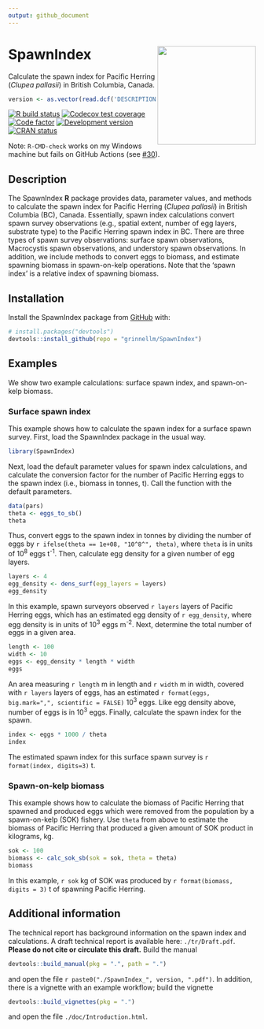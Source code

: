 ```yaml
---
output: github_document
---
```


<!-- README.md is generated from README.Rmd. Please edit that file. -->

# SpawnIndex <img src='man/sticker/sticker.png' align="right" height="200"/>

Calculate the spawn index for Pacific Herring (*Clupea pallasii*) in
British Columbia, Canada.

```r
version <- as.vector(read.dcf('DESCRIPTION')[, 'Version'])
```

<!-- badges: start -->
[![R build status](https://github.com/grinnellm/SpawnIndex/workflows/R-CMD-check/badge.svg)](https://github.com/grinnellm/SpawnIndex/actions)
[![Codecov test coverage](https://codecov.io/gh/grinnellm/SpawnIndex/branch/master/graph/badge.svg)](https://codecov.io/gh/grinnellm/SpawnIndex)
[![Code factor](https://github.com/grinnellm/SpawnIndex/workflows/lint/badge.svg)](https://github.com/grinnellm/SpawnIndex/actions)
[![Development version](https://img.shields.io/badge/Version-`r version`-orange.svg?style=flat-square)](commits/master)
[![CRAN status](https://www.r-pkg.org/badges/version/SpawnIndex)](https://CRAN.R-project.org/package=SpawnIndex)
<!-- badges: end -->

Note: `R-CMD-check` works on my Windows machine but fails on GitHub Actions
(see [#30](https://github.com/grinnellm/SpawnIndex/issues/30)).

## Description

The SpawnIndex **R** package provides data, parameter values, and methods to
calculate the spawn index for Pacific Herring (*Clupea pallasii*) in British
Columbia (BC), Canada. Essentially, spawn index calculations convert spawn
survey observations (e.g., spatial extent, number of egg layers, substrate type)
to the Pacific Herring spawn index in BC. There are three types of spawn survey observations: surface spawn observations, Macrocystis spawn observations, and
understory spawn observations. In addition, we include methods to convert eggs
to biomass, and estimate spawning biomass in spawn-on-kelp operations. Note that
the 'spawn index' is a relative index of spawning biomass.

## Installation

Install the SpawnIndex package from
[GitHub](https://github.com/grinnellm/SpawnIndex) with:

```r
# install.packages("devtools")
devtools::install_github(repo = "grinnellm/SpawnIndex")
```

## Examples

We show two example calculations:
surface spawn index, and
spawn-on-kelp biomass.

### Surface spawn index

This example shows how to calculate
the spawn index for a surface spawn survey.
First, load the SpawnIndex package in the usual way.

```r
library(SpawnIndex)
```

Next, load the default parameter values for spawn index calculations, 
and calculate the conversion factor for the number of Pacific Herring eggs
to the spawn index (i.e., biomass in tonnes, t).
Call the function with the default parameters.

```r
data(pars)
theta <- eggs_to_sb()
theta
```

Thus, convert eggs to the spawn index in tonnes by
dividing the number of eggs by `r ifelse(theta == 1e+08, "10^8^", theta)`,
where `theta` is in units of 10^8^\ eggs\ t^-1^.
Then, calculate egg density for a given number of egg layers.

```r
layers <- 4
egg_density <- dens_surf(egg_layers = layers)
egg_density
```

In this example,
spawn surveyors observed `r layers` layers of Pacific Herring eggs,
which has an estimated egg density of `r egg_density`,
where egg density is in units of 10^3^\ eggs\ m^-2^.
Next, determine the total number of eggs in a given area.

```r
length <- 100
width <- 10
eggs <- egg_density * length * width
eggs
```

An area measuring `r length`\ m in length and `r width`\ m in width, 
covered with `r layers` layers of eggs,
has an estimated `r format(eggs, big.mark=",", scientific = FALSE)` 10^3^\ eggs.
Like egg density above, number of eggs is in 10^3^\ eggs.
Finally, calculate the spawn index for the spawn.

```r
index <- eggs * 1000 / theta
index
```

The estimated spawn index for this surface spawn survey is
`r format(index, digits=3)`\ t.

### Spawn-on-kelp biomass

This example shows how to calculate
the biomass of Pacific Herring that spawned and produced eggs
which were removed from the population by a spawn-on-kelp (SOK) fishery.
Use `theta` from above to estimate the biomass of
Pacific Herring that produced a given amount of SOK product in kilograms, kg.

```r
sok <- 100
biomass <- calc_sok_sb(sok = sok, theta = theta)
biomass
```

In this example, `r sok`\ kg of SOK was produced by
`r format(biomass, digits = 3)`\ t of spawning Pacific Herring.

## Additional information

The technical report has background information on the spawn index and
calculations.
A draft technical report is available here: `./tr/Draft.pdf`.
**Please do not cite or circulate this draft.**
Build the manual

```r
devtools::build_manual(pkg = ".", path = ".")
```

and open the file ``r paste0("./SpawnIndex_", version, ".pdf")``.
In addition, there is a vignette with an example workflow;
build the vignette

```r
devtools::build_vignettes(pkg = ".")
```

and open the file `./doc/Introduction.html`.
